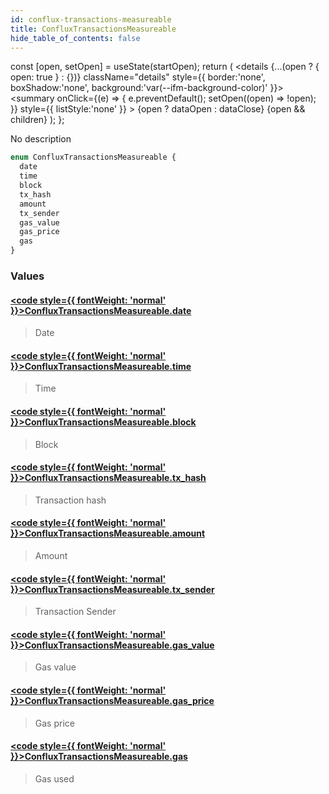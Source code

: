 ```yaml
---
id: conflux-transactions-measureable
title: ConfluxTransactionsMeasureable
hide_table_of_contents: false
---
```







  const [open, setOpen] = useState(startOpen);
  return (
    <details {...(open ? { open: true } : {})} className="details" style={{ border:'none', boxShadow:'none', background:'var(--ifm-background-color)' }}>
      <summary
        onClick={(e) => {
          e.preventDefault();
          setOpen((open) => !open);
        }}
        style={{ listStyle:'none' }}
      >
      {open ? dataOpen : dataClose}
      </summary>
      {open && children}
    </details>
  );
};








No description


```graphql
enum ConfluxTransactionsMeasureable {
  date
  time
  block
  tx_hash
  amount
  tx_sender
  gas_value
  gas_price
  gas
}
```




### Values

#### [<code style={{ fontWeight: 'normal' }}>ConfluxTransactionsMeasureable.<b>date</b></code>](#)  
> 
> 
> Date
> 

#### [<code style={{ fontWeight: 'normal' }}>ConfluxTransactionsMeasureable.<b>time</b></code>](#)  
> 
> 
> Time
> 

#### [<code style={{ fontWeight: 'normal' }}>ConfluxTransactionsMeasureable.<b>block</b></code>](#)  
> 
> 
> Block
> 

#### [<code style={{ fontWeight: 'normal' }}>ConfluxTransactionsMeasureable.<b>tx_hash</b></code>](#)  
> 
> 
> Transaction hash
> 

#### [<code style={{ fontWeight: 'normal' }}>ConfluxTransactionsMeasureable.<b>amount</b></code>](#)  
> 
> 
> Amount
> 

#### [<code style={{ fontWeight: 'normal' }}>ConfluxTransactionsMeasureable.<b>tx_sender</b></code>](#)  
> 
> 
> Transaction Sender
> 

#### [<code style={{ fontWeight: 'normal' }}>ConfluxTransactionsMeasureable.<b>gas_value</b></code>](#)  
> 
> 
> Gas value
> 

#### [<code style={{ fontWeight: 'normal' }}>ConfluxTransactionsMeasureable.<b>gas_price</b></code>](#)  
> 
> 
> Gas price
> 

#### [<code style={{ fontWeight: 'normal' }}>ConfluxTransactionsMeasureable.<b>gas</b></code>](#)  
> 
> 
> Gas used
> 



